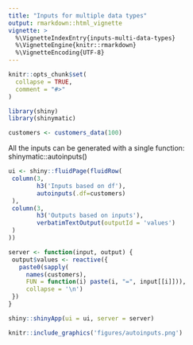 ```yaml
---
title: "Inputs for multiple data types"
output: rmarkdown::html_vignette
vignette: >
  %\VignetteIndexEntry{inputs-multi-data-types}
  %\VignetteEngine{knitr::rmarkdown}
  %\VignetteEncoding{UTF-8}
---
```


```r
knitr::opts_chunk$set(
  collapse = TRUE,
  comment = "#>"
)
```

```r
library(shiny)
library(shinymatic)
```

```r
customers <- customers_data(100)
```


All the inputs can be generated with a single function: shinymatic::autoinputs()

```r
ui <- shiny::fluidPage(fluidRow(
 column(3,
        h3('Inputs based on df'),
        autoinputs(.df=customers)
 ),
 column(3,
        h3('Outputs based on inputs'),
        verbatimTextOutput(outputId = 'values')
 )
))

server <- function(input, output) {
 output$values <- reactive({
   paste0(sapply(
     names(customers),
     FUN = function(i) paste(i, "=", input[[i]])),
     collapse = '\n')
 })
}

shiny::shinyApp(ui = ui, server = server)
```

```r
knitr::include_graphics('figures/autoinputs.png')
```

